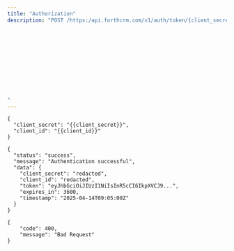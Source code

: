 ```yaml
---
title: "Authorization"
description: "POST /https:/api.forthcrm.com/v1/auth/token/{client_secret}/{client_id} Get API Authorization Token The CRM API utilizes bearer token authentication to ensure secure access to its features and data. This section explains the authentication and authorization schemes used in the CRM API. Overview of Bearer Token Authentication Bearer token authentication is a widely adopted authentication scheme that involves the use of a token, typically an access token or refresh token, to authenticate users and authorize access to protected resources. In this implementation, the access token is created using credentials generated from within the CRM. Authentication Flow The following steps outline the authentication flow for the CRM API: Client Registration: The client (e.g., a mobile app or web application) registers with the CRM platform by providing its client ID and redirect URI. Authorization Request: The client redirects the user to the CRM authorization server, where they are prompted to log in and authorize access to their CRM data. Authorization Code: After successful authentication, the CRM authorization server redirects the user back to the client with an authorization code. Token Exchange: The client exchanges the authorization code for a bearer token (access token) by sending a POST request to the CRM token endpoint. Bearer Token Storage: The client stores the obtained bearer token securely and includes it in subsequent requests to the CRM API. Authorization Schemes The CRM API uses the following authorization schemes: 1. Role-Based Access Control (RBAC) The CRM API implements RBAC, which grants access to specific features and data based on a user's role within the organization. Roles are defined as follows: Admin: Full access to all features and data. User: Limited access to their own contact information and sales history. Manager: Access to their team's contact information and sales history, with limited ability to edit. 2. Feature-Based Access Control (FBAC) The CRM API also implements FBAC, which grants access to specific features based on the user's permissions. Features are categorized as follows: Contact Management: Create, read, update, and delete contacts. Sales History: View sales history for their own contacts. Reporting: Generate reports on sales performance. Authentication and Authorization Endpoints The following endpoints are used to authenticate and authorize access to the CRM API: 1) Generate a token from the CRM admin tab 2)Use the Get API Auth token endpoint to get an access token 3)Use the token in your bearer token auth value Best Practices for Authentication and Authorization To ensure secure authentication and authorization, follow these best practices: Store bearer tokens securely using a secure storage mechanism. Use HTTPS to encrypt data in transit. Implement rate limiting and IP blocking to prevent brute-force attacks. Regularly review and update access controls to ensure they remain effective. By following this documentation, developers can understand the authentication and authorization schemes used in the CRM API and implement secure access to its features and data Receive an API Authorization Token. The Token that is returned can be entered for any API Request that requires an Api-Key.












"
---
```


<Accordion title="Request Body" icon="sparkles">
  <RequestExample>

  ``` filename
  {
    "client_secret": "{{client_secret}}",
    "client_id": "{{client_id}}"
  }
  ```

  </RequestExample>
</Accordion>

<Accordion title="Response Body " icon="sparkles">
  <ResponseExample>

  ``` 200
  {
    "status": "success",
    "message": "Authentication successful",
    "data": {
      "client_secret": "redacted",
      "client_id": "redacted",
      "token": "eyJhbGciOiJIUzI1NiIsInR5cCI6IkpXVCJ9...",
      "expires_in": 3600,
      "timestamp": "2025-04-14T09:05:00Z"
    }
  }
  ```

  
  ``` 400
  {
      "code": 400,
      "message": "Bad Request"
  }
  ```

  </ResponseExample>
</Accordion>